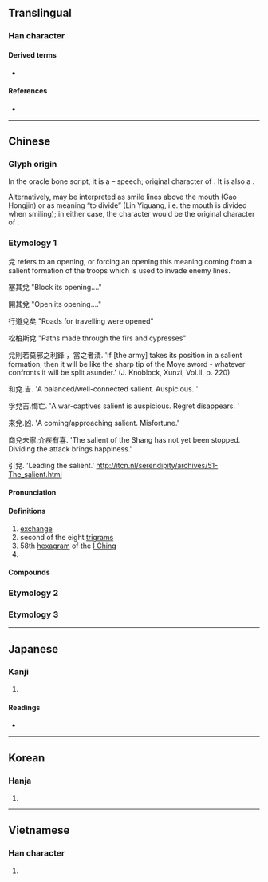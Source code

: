 {{also|兑|☱}}
{{character info/new}}
==Translingual==

===Han character===
{{Han char|rn=10|rad=儿|as=05|sn=7|four=80216|canj=CRHU|ids=⿱八兄,⿱㕣儿}}

====Derived terms====
* {{l|mul|稅}}

====References====
* {{Han ref|kx=0124.210|dkj=01356|dj=0264.010|hdz=10271.010|uh=514C|ud=20812|bh=A749|bd=42825}}

----

==Chinese==
{{zh-forms|s=兑|t2=兑|alt=兊}}

===Glyph origin===
{{Han etym}}

In the oracle bone script, it is a {{Han compound|八|口|人|ls=ic|t1=speech; breath|t2=mouth|t3=person|nocap=1}} – speech; original character of {{och-l|說|id=2|to speak}}. It is also a {{Han compound|㕣|人|ls=psc|c1=p|c2=s|t2=person|nocap=1}}.

Alternatively, {{zh-l|*八}} may be interpreted as smile lines above the mouth (Gao Hongjin) or as meaning “to divide” (Lin Yiguang, i.e. the mouth is divided when smiling); in either case, the character would be the original character of {{och-l|悅|pleased|id=1}}.

===Etymology 1===
兌 refers to an opening, or forcing an opening this meaning coming from a salient formation of the troops which is used to invade enemy lines.

塞其兌
"Block its opening...."

開其兌
"Open its opening...."

行道兌矣
"Roads for travelling were opened"

松柏斯兌
"Paths made through the firs and cypresses"

兌則若莫邪之利鋒 ，當之者潰.
'If [the army] takes its position in a salient formation, then it will be like the sharp tip of the Moye sword - whatever confronts it will be split asunder.' (J. Knoblock, Xunzi, Vol.II, p. 220)

和兌.吉.
'A balanced/well-connected salient. Auspicious. '

孚兌吉.悔亡.
'A war-captives salient is auspicious. Regret disappears. '

來兌.凶. 
'A coming/approaching salient. Misfortune.'

商兌未寧.介疾有喜.
'The salient of the Shang has not yet been stopped. Dividing the attack brings happiness.'

引兌.
'Leading the salient.'
http://itcn.nl/serendipity/archives/51-The_salient.html
====Pronunciation====
{{zh-pron
|m=duì
|c=deoi3,deoi6
|h=pfs=tui
|mn=tōe/tw:tūi/twv:lúi
|mc=y
|oc=y
|ma=
|cat=n,pn
}}

====Definitions====
{{zh-hanzi}}

# [[exchange]]
# second of the eight [[w:Ba Gua|trigrams]]
# 58th [[hexagram]] of the [[I Ching]]
# {{surname|lang=zh}}

====Compounds====
{{zh-der|兌換|兌現|兌款|兌付|匯兌|外幣兌換|兌換券|國外匯兌|勻兌|兌運|兌用|兌頭|官收官兌|兌子|兌換利益|兌條|兌轉|兌獎|兌換率|商兌|兌坊|止兌|磨兌|擠兌|砸兌|攙兌|折兌|拆兌|承兌}}

===Etymology 2===
{{zh-see|鋭|a}}

===Etymology 3===
{{zh-see|悦|a}}

----

==Japanese==
{{wp|lang=ja|兌}}

===Kanji===
{{ja-kanji|grade=|rs=儿05}}

# {{defn|lang=ja|sort=儿05}}

====Readings====
* {{ja-readings|on=[[だ]] (da), [[たい]] (tai), [[えい]] (ei)|kun=[[よろこぶ]] (yorokobu)}}

----

==Korean==

===Hanja===
{{ko-hanja|hangeul=[[태]], [[예]]|rv=tae, ye|mr=t'ae, ye}}

# {{defn|lang=ko|sort=儿05}}

----

==Vietnamese==

===Han character===
{{vi-hantu|[[đoái]]|rs=儿05}}

# {{defn|lang=vi|sort=儿05}}